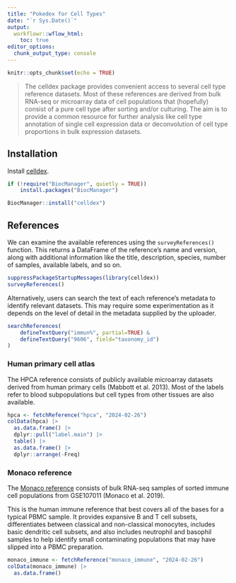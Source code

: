 ```yaml
---
title: "Pokedex for Cell Types"
date: "`r Sys.Date()`"
output:
  workflowr::wflow_html:
    toc: true
editor_options:
  chunk_output_type: console
---
```


```r
knitr::opts_chunk$set(echo = TRUE)
```

> The celldex package provides convenient access to several cell type reference datasets. Most of these references are derived from bulk RNA-seq or microarray data of cell populations that (hopefully) consist of a pure cell type after sorting and/or culturing. The aim is to provide a common resource for further analysis like cell type annotation of single cell expression data or deconvolution of cell type proportions in bulk expression datasets.

## Installation

Install [celldex](https://bioconductor.org/packages/3.20/data/experiment/html/celldex.html).

```r
if (!require("BiocManager", quietly = TRUE))
    install.packages("BiocManager")

BiocManager::install("celldex")
```

## References

We can examine the available references using the `surveyReferences()` function. This returns a DataFrame of the reference's name and version, along with additional information like the title, description, species, number of samples, available labels, and so on.

```r
suppressPackageStartupMessages(library(celldex))
surveyReferences()
```

Alternatively, users can search the text of each reference's metadata to identify relevant datasets. This may require some experimentation as it depends on the level of detail in the metadata supplied by the uploader.

```r
searchReferences(
    defineTextQuery("immun%", partial=TRUE) & 
    defineTextQuery("9606", field="taxonomy_id")
)
```

### Human primary cell atlas

The HPCA reference consists of publicly available microarray datasets derived from human primary cells (Mabbott et al. 2013). Most of the labels refer to blood subpopulations but cell types from other tissues are also available.

```r
hpca <- fetchReference("hpca", "2024-02-26")
colData(hpca) |>
  as.data.frame() |>
  dplyr::pull("label.main") |>
  table() |>
  as.data.frame() |>
  dplyr::arrange(-Freq)
```

### Monaco reference

The [Monaco reference](https://bioconductor.org/packages/3.20/data/experiment/vignettes/celldex/inst/doc/userguide.html#44_Monaco_immune_data) consists of bulk RNA-seq samples of sorted immune cell populations from GSE107011 (Monaco et al. 2019).

This is the human immune reference that best covers all of the bases for a typical PBMC sample. It provides expansive B and T cell subsets, differentiates between classical and non-classical monocytes, includes basic dendritic cell subsets, and also includes neutrophil and basophil samples to help identify small contaminating populations that may have slipped into a PBMC preparation.

```r
monaco_immune <- fetchReference("monaco_immune", "2024-02-26")
colData(monaco_immune) |>
  as.data.frame()
```
